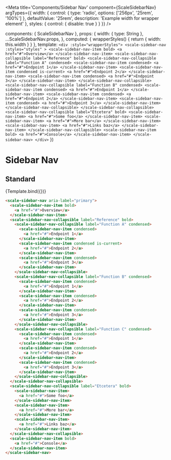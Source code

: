 
<Meta
  title='Components/Sidebar Nav'
  component={ScaleSidebarNav}
  argTypes={{
    width: {
      control: {
        type: 'radio',
        options: ['256px', '25rem', '100%']
      },
      defaultValue: '25rem',
      description: 'Example width for wrapper element'
    },
    styles: {
      control: { disable: true }
    }
  }}
/>

  components: { ScaleSidebarNav },
  props: {
    width: { type: String },
    ...ScaleSidebarNav.props,
  },
  computed: {
    wrapperStyles() {
      return {
        width: this.width
      }
    }
  },
  template: `
    <div :style="wrapperStyles">
      <scale-sidebar-nav
        :styles="styles"
      >
        <scale-sidebar-nav-item bold>
          <a href="#">Overview</a>
        </scale-sidebar-nav-item>
        <scale-sidebar-nav-collapsible label="Reference" bold>
          <scale-sidebar-nav-collapsible label="Function A" condensed>
            <scale-sidebar-nav-item condensed>
              <a href="#">Endpoint 1</a>
            </scale-sidebar-nav-item>
            <scale-sidebar-nav-item condensed is-current>
              <a href="#">Endpoint 2</a>
            </scale-sidebar-nav-item>
            <scale-sidebar-nav-item condensed>
              <a href="#">Endpoint 3</a>
            </scale-sidebar-nav-item>
          </scale-sidebar-nav-collapsible>
          <scale-sidebar-nav-collapsible label="Function B" condensed>
            <scale-sidebar-nav-item condensed>
              <a href="#">Endpoint 1</a>
            </scale-sidebar-nav-item>
            <scale-sidebar-nav-item condensed>
              <a href="#">Endpoint 2</a>
            </scale-sidebar-nav-item>
            <scale-sidebar-nav-item condensed>
              <a href="#">Endpoint 3</a>
            </scale-sidebar-nav-item>
          </scale-sidebar-nav-collapsible>
        </scale-sidebar-nav-collapsible>
        <scale-sidebar-nav-collapsible label="Etcetera" bold>
          <scale-sidebar-nav-item>
            <a href="#">Some foo</a>
          </scale-sidebar-nav-item>
          <scale-sidebar-nav-item>
            <a href="#">More bar</a>
          </scale-sidebar-nav-item>
          <scale-sidebar-nav-item>
            <a href="#">Links baz</a>
          </scale-sidebar-nav-item>
        </scale-sidebar-nav-collapsible>
        <scale-sidebar-nav-item bold>
          <a href="#">Console</a>
        </scale-sidebar-nav-item>
      </scale-sidebar-nav>
    </div>
  `
})

# Sidebar Nav

## Standard

<Preview withSource="none">
  <Story name='Standard'>
    {Template.bind({})}
  </Story>
</Preview>

<Props story='Standard' />

```html
<scale-sidebar-nav aria-label="primary">
  <scale-sidebar-nav-item bold>
    <a href="#">Overview</a>
  </scale-sidebar-nav-item>
  <scale-sidebar-nav-collapsible label="Reference" bold>
    <scale-sidebar-nav-collapsible label="Function A" condensed>
      <scale-sidebar-nav-item condensed>
        <a href="#">Endpoint 1</a>
      </scale-sidebar-nav-item>
      <scale-sidebar-nav-item condensed is-current>
        <a href="#">Endpoint 2</a>
      </scale-sidebar-nav-item>
      <scale-sidebar-nav-item condensed>
        <a href="#">Endpoint 3</a>
      </scale-sidebar-nav-item>
    </scale-sidebar-nav-collapsible>
    <scale-sidebar-nav-collapsible label="Function B" condensed>
      <scale-sidebar-nav-item condensed>
        <a href="#">Endpoint 1</a>
      </scale-sidebar-nav-item>
      <scale-sidebar-nav-item condensed>
        <a href="#">Endpoint 2</a>
      </scale-sidebar-nav-item>
      <scale-sidebar-nav-item condensed>
        <a href="#">Endpoint 3</a>
      </scale-sidebar-nav-item>
    </scale-sidebar-nav-collapsible>
    <scale-sidebar-nav-collapsible label="Function C" condensed>
      <scale-sidebar-nav-item condensed>
        <a href="#">Endpoint 1</a>
      </scale-sidebar-nav-item>
      <scale-sidebar-nav-item condensed>
        <a href="#">Endpoint 2</a>
      </scale-sidebar-nav-item>
      <scale-sidebar-nav-item condensed>
        <a href="#">Endpoint 3</a>
      </scale-sidebar-nav-item>
    </scale-sidebar-nav-collapsible>
  </scale-sidebar-nav-collapsible>
  <scale-sidebar-nav-collapsible label="Etcetera" bold>
    <scale-sidebar-nav-item>
      <a href="#">Some foo</a>
    </scale-sidebar-nav-item>
    <scale-sidebar-nav-item>
      <a href="#">More bar</a>
    </scale-sidebar-nav-item>
    <scale-sidebar-nav-item>
      <a href="#">Links baz</a>
    </scale-sidebar-nav-item>
  </scale-sidebar-nav-collapsible>
  <scale-sidebar-nav-item bold>
    <a href="#">Console</a>
  </scale-sidebar-nav-item>
</scale-sidebar-nav>
```
